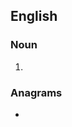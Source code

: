 ==English==

===Noun===
{{head|en|noun plural form}}

# {{plural of|nonwhite|lang=en}}

===Anagrams===
* {{l|en|whinstone}}